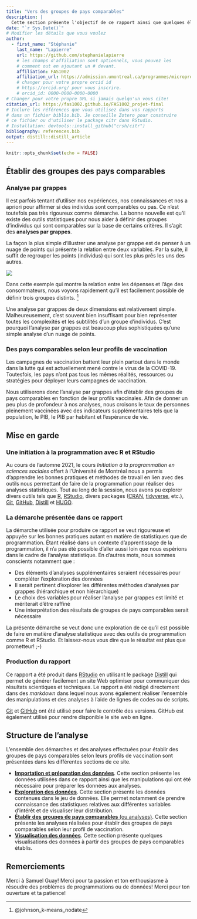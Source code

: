 ```yaml
---
title: "Vers des groupes de pays comparables"
description: | 
  Cette section présente l'objectif de ce rapport ainsi que quelques éléments pour mettre en contexte sa construction. 
date: "`r Sys.Date()`"
# Modifier les détails que vous voulez
author:
  - first_name: "Stéphanie"
    last_name: "Lapierre"
    url: https://github.com/stephanielapierre
    # les champs d'affiliation sont optionnels, vous pouvez les
    # comment out en ajoutant un # devant.
    affiliation: FAS1002
    affiliation_url: https://admission.umontreal.ca/programmes/microprogramme-de-1er-cycle-en-analyse-des-megadonnees-en-sciences-humaines-et-sociales/structure-du-programme/
    # changer pour votre propre orcid id
    # https://orcid.org/ pour vous inscrire.
    # orcid_id: 0000-0000-0000-0000
# Changer pour votre propre URL si jamais quelqu'un vous cite!
citation_url: https://fas1002.github.io/FAS1002_projet-final
# Inclure les références que vous utilisez dans vos rapports
# dans un fichier biblio.bib. Je conseille Zotero pour construire
# ce fichier ou d'utiliser le package citr dans RStudio.
# Installation: devtools::install_github("crsh/citr")
bibliography: references.bib
output: distill::distill_article
---
```


```r
knitr::opts_chunk$set(echo = FALSE)
```

## Établir des groupes des pays comparables

### Analyse par grappes

Il est parfois tentant d'utiliser nos expériences, nos connaissances et nos a apriori pour affirmer si des individus sont comparables ou pas. Ce n'est toutefois pas très rigoureux comme démarche. La bonne nouvelle est qu'il existe des outils statistiques pour nous aider à définir des groupes d'individus qui sont comparables sur la base de certains critères. Il s'agit des **analyses par grappes**. 

La façon la plus simple d'illustrer une analyse par grappe est de penser à un nuage de points qui présente la relation entre deux variables. Par la suite, il suffit de regrouper les points (individus) qui sont les plus prês les uns des autres. 

![](static/images/example.png) 

Dans cette exemple qui montre la relation entre les dépenses et l'âge des consommateurs, nous voyons rapidement qu'il est facilement possible de définir trois groupes distints. ^[@johnson_k-means_nodate]

Une analyse par grappes de deux dimensions est relativement simple. Malheureusement, c'est souvent bien insuffisant pour bien représenter toutes les complexités et les subtilités d'un groupe d'individus. C'est pourquoi l'analyse par grappes est beaucoup plus sophistiquées qu'une simple analyse d'un nuage de points.


### Des pays comparables selon leur profils de vaccination

Les campagnes de vaccination battent leur plein partout dans le monde dans la lutte qui est actuellement mené contre le virus de la COVID-19. Toutesfois, les pays n'ont pas tous les mêmes réalités, ressources ou stratégies pour déployer leurs campagnes de vaccination. 

Nous utiliserons donc l'analyse par grappes afin d'établir des groupes de pays comparables en fonction de leur profils vaccinales. Afin de donner un peu plus de profondeur à nos analyses, nous croisons le taux de personnes pleinement vaccinées avec des indicateurs supplémentaires tels que la population, le PIB, le PIB par habitant et l'espérance de vie. 


## Mise en garde

### Une initiation à la programmation avec R et RStudio

Au cours de l'automne 2021, le cours *Initiation à la programmation en sciences sociales* offert à l'Université de Montréal nous a permis d'apprendre les bonnes pratiques et méthodes de travail en lien avec des outils nous permettant de faire de la programmation pour réaliser des analyses statistiques. Tout au long de la session, nous avons pu explorer divers outils tels que [R](https://www.r-project.org/), [RStudio](https://www.rstudio.com/), divers packages ([CRAN](https://cran.r-project.org/), [tidyverse](https://www.tidyverse.org/), etc.), [Git](https://git-scm.com/), [GitHub](https://github.com/), [Distill](https://rstudio.github.io/distill/) et [HUGO](https://gohugo.io/). 


### La démarche présentée dans ce rapport

La démarche utilisée pour produire ce rapport se veut rigoureuse et appuyée sur les bonnes pratiques autant en matière de statistiques que de programmation. Étant réalisé dans un contexte d'apprentissage de la programmation, il n'a pas été possible d'aller aussi loin que nous espérions dans le cadre de l'analyse statistique. En d'autres mots, nous sommes conscients notamment que :

- Des éléments d'analyses supplémentaires seraient nécessaires pour compléter l'exploration des données
- Il serait pertinent d'explorer les différentes méthodes d'analyses par grappes (hiérarchique et non hiérarchique)
- Le choix des variables pour réaliser l'analyse par grappes est limité et mériterait d'être raffiné
- Une interprétation des résultats de groupes de pays comparables serait nécessaire

La présente démarche se veut donc une exploration de ce qu'il est possible de faire en matière d'analyse statistique avec des outils de programmation comme R et RStudio. Et laissez-nous vous dire que le résultat est plus que prometteur! ;-)


### Production du rapport

Ce rapport a été produit dans [RStudio](https://www.rstudio.com/) en utilisant le package [Distill](https://rstudio.github.io/distill/) qui permet de générer facilement un site Web optimiser pour communiquer des résultats scientiques et techniques. Le rapport a été rédigé directement dans des *markdown* dans lequel nous avons également réaliser l'ensemble des manipulations et des analyses à l'aide de lignes de codes ou de scripts. 

[Git](https://git-scm.com/) et [GitHub](https://github.com/) ont été utilisé pour faire le contrôle des versions. GitHub est également utilisé pour rendre disponible le site web en ligne. 


## Structure de l'analyse

L'ensemble des démarches et des analyses effectuées pour établir des groupes de pays comparables selon leurs profils de vaccination sont présentées dans les différentes sections de ce site. 

- [**Importation et préparation des données**](docs/2-import.html). Cette section présente les données utilisées dans ce rapport ainsi que les manipulations qui ont été nécessaire pour préparer les données aux analyses. 
- [**Exploration des données**](docs/3-exploration.html). Cette section présente les données contenues dans le jeu de données. Elle permet notamment de prendre connaissance des statistiques relatives aux différentes variables d’intérêt et de visualiser leur distribution.
- [**Établir des groupes de pays comparables** (ou analyses)](docs/4-analysis.html). Cette section présente les analyses réalisées pour établir des groupes de pays comparables selon leur profil de vaccination.
- [**Visualisation des données**](docs/5-visualisation.html). Cette section présente quelques visualisations des données à partir des groupes de pays comparables établis. 


## Remerciements {.appendix}

Merci à Samuel Guay! Merci pour ta passion et ton enthousiasme à résoudre des problèmes de programmations ou de données! Merci pour ton ouverture et ta patience!
